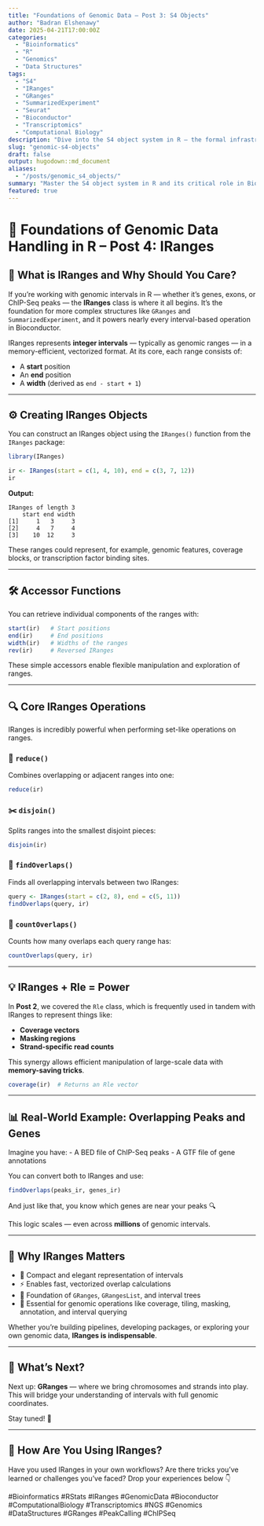 ```yaml
---
title: "Foundations of Genomic Data – Post 3: S4 Objects"
author: "Badran Elshenawy"
date: 2025-04-21T17:00:00Z
categories:
  - "Bioinformatics"
  - "R"
  - "Genomics"
  - "Data Structures"
tags:
  - "S4"
  - "IRanges"
  - "GRanges"
  - "SummarizedExperiment"
  - "Seurat"
  - "Bioconductor"
  - "Transcriptomics"
  - "Computational Biology"
description: "Dive into the S4 object system in R — the formal infrastructure behind Bioconductor, Seurat, and structured genomic data analysis. Learn how S4 slots, inheritance, and multiple dispatch power reproducible workflows."
slug: "genomic-s4-objects"
draft: false
output: hugodown::md_document
aliases:
  - "/posts/genomic_s4_objects/"
summary: "Master the S4 object system in R and its critical role in Bioconductor and Seurat. Learn how structure, type safety, and modularity enable scalable genomic analysis."
featured: true
---
```


# 🧬 Foundations of Genomic Data Handling in R – Post 4: IRanges

## 🚀 What is IRanges and Why Should You Care?

If you're working with genomic intervals in R — whether it's genes, exons, or ChIP-Seq peaks — the **IRanges** class is where it all begins. It’s the foundation for more complex structures like `GRanges` and `SummarizedExperiment`, and it powers nearly every interval-based operation in Bioconductor.

IRanges represents **integer intervals** — typically as genomic ranges — in a memory-efficient, vectorized format. At its core, each range consists of:

- A **start** position
- An **end** position
- A **width** (derived as `end - start + 1`)

---

## ⚙️ Creating IRanges Objects

You can construct an IRanges object using the `IRanges()` function from the `IRanges` package:

```r
library(IRanges)

ir <- IRanges(start = c(1, 4, 10), end = c(3, 7, 12))
ir
```

**Output:**
```
IRanges of length 3
    start end width
[1]     1   3     3
[2]     4   7     4
[3]    10  12     3
```

These ranges could represent, for example, genomic features, coverage blocks, or transcription factor binding sites.

---

## 🛠 Accessor Functions

You can retrieve individual components of the ranges with:

```r
start(ir)   # Start positions
end(ir)     # End positions
width(ir)   # Widths of the ranges
rev(ir)     # Reversed IRanges
```

These simple accessors enable flexible manipulation and exploration of ranges.

---

## 🔍 Core IRanges Operations

IRanges is incredibly powerful when performing set-like operations on ranges.

### 🔄 `reduce()`
Combines overlapping or adjacent ranges into one:
```r
reduce(ir)
```

### ✂️ `disjoin()`
Splits ranges into the smallest disjoint pieces:
```r
disjoin(ir)
```

### 🔎 `findOverlaps()`
Finds all overlapping intervals between two IRanges:
```r
query <- IRanges(start = c(2, 8), end = c(5, 11))
findOverlaps(query, ir)
```

### 🔢 `countOverlaps()`
Counts how many overlaps each query range has:
```r
countOverlaps(query, ir)
```

---

## 💡 IRanges + Rle = Power

In **Post 2**, we covered the `Rle` class, which is frequently used in tandem with IRanges to represent things like:

- **Coverage vectors**
- **Masking regions**
- **Strand-specific read counts**

This synergy allows efficient manipulation of large-scale data with **memory-saving tricks**.

```r
coverage(ir)  # Returns an Rle vector
```

---

## 📊 Real-World Example: Overlapping Peaks and Genes

Imagine you have:
- A BED file of ChIP-Seq peaks
- A GTF file of gene annotations

You can convert both to IRanges and use:
```r
findOverlaps(peaks_ir, genes_ir)
```

And just like that, you know which genes are near your peaks 🔍

This logic scales — even across **millions** of genomic intervals.

---

## 🔮 Why IRanges Matters

- 📐 Compact and elegant representation of intervals
- ⚡ Enables fast, vectorized overlap calculations
- 🧱 Foundation of `GRanges`, `GRangesList`, and interval trees
- 🔗 Essential for genomic operations like coverage, tiling, masking, annotation, and interval querying

Whether you're building pipelines, developing packages, or exploring your own genomic data, **IRanges is indispensable**.

---

## 🧬 What’s Next?

Next up: **GRanges** — where we bring chromosomes and strands into play. This will bridge your understanding of intervals with full genomic coordinates.

Stay tuned! 🚀

---

## 💬 How Are You Using IRanges?
Have you used IRanges in your own workflows? Are there tricks you’ve learned or challenges you’ve faced? Drop your experiences below 👇

#Bioinformatics #RStats #IRanges #GenomicData #Bioconductor #ComputationalBiology #Transcriptomics #NGS #Genomics #DataStructures #GRanges #PeakCalling #ChIPSeq

